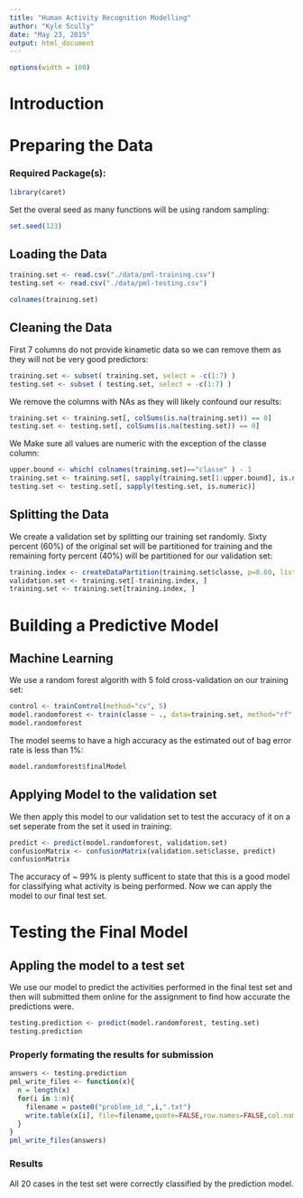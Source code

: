 ```yaml
---
title: "Human Activity Recognition Modelling"
author: "Kyle Scully"
date: "May 23, 2015"
output: html_document
---
```

```r
options(width = 100)
```
# Introduction

# Preparing the Data
### Required Package(s):
```r
library(caret)
````
Set the overal seed as many functions will be using random sampling:
```r
set.seed(123)
```

## Loading the Data

```r
training.set <- read.csv("./data/pml-training.csv")
testing.set <- read.csv("./data/pml-testing.csv")
```

```r
colnames(training.set)
```

## Cleaning the Data

First 7 columns do not provide kinametic data so we can remove them as they will not be very good predictors:

```r
training.set <- subset( training.set, select = -c(1:7) )
testing.set <- subset ( testing.set, select = -c(1:7) )
```

We remove the columns with NAs as they will likely confound our results:

```r
training.set <- training.set[, colSums(is.na(training.set)) == 0] 
testing.set <- testing.set[, colSums(is.na(testing.set)) == 0] 
```

We Make sure all values are numeric with the exception of the classe column:
```r
upper.bound <- which( colnames(training.set)=="classe" ) - 1
training.set <- training.set[, sapply(training.set[1:upper.bound], is.numeric)] 
testing.set <- testing.set[, sapply(testing.set, is.numeric)] 
```

## Splitting the Data

We create a validation set by splitting our training set randomly.  Sixty percent (60%) of the original set will be partitioned for training and the remaining forty percent (40%) will be partitioned for our validation set:

```r
training.index <- createDataPartition(training.set$classe, p=0.60, list=F)
validation.set <- training.set[-training.index, ]
training.set <- training.set[training.index, ]
```

# Building a Predictive Model

## Machine Learning

We use a random forest algorith with 5 fold cross-validation on our training set:
```r
control <- trainControl(method="cv", 5)
model.randomforest <- train(classe ~ ., data=training.set, method="rf", trControl=control, ntrees=250)
model.randomforest
```

The model seems to have a high accuracy as the estimated out of bag error rate is less than 1%: 

```r
model.randomforest$finalModel
```

## Applying Model to the validation set
We then apply this model to our validation set to test the accuracy of it on a set seperate from the set it used in training:

```r
predict <- predict(model.randomforest, validation.set)
confusionMatrix <- confusionMatrix(validation.set$classe, predict)
confusionMatrix
```

The accuracy of ~ 99% is plenty sufficent to state that this is a good model for classifying what activity is being performed. Now we can apply the model to our final test set.

# Testing the Final Model

## Appling the model to a test set

We use our model to predict the activities performed in the final test set and then will submitted them online for the assignment to find how accurate the predictions were.

```r
testing.prediction <- predict(model.randomforest, testing.set)
testing.prediction
```

### Properly formating the results for submission

```r
answers <- testing.prediction
pml_write_files <- function(x){
  n = length(x)
  for(i in 1:n){
    filename = paste0("problem_id_",i,".txt")
    write.table(x[i], file=filename,quote=FALSE,row.names=FALSE,col.names=FALSE)
  }
}
pml_write_files(answers)
```
### Results
All 20 cases in the test set were correctly classified by the prediction model.
 
 
